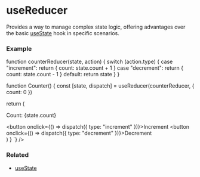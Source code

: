 
# useReducer

Provides a way to manage complex state logic, offering advantages 
over the basic <a href="/docs/hooks/useState">useState</a> hook in 
specific scenarios.


### Example
<div className="not-prose">
  <CodeBlock 
    lang="jsx" 
    code={`\

function counterReducer(state, action) {
  switch (action.type) {
    case "increment":
      return { count: state.count + 1 }
    case "decrement":
      return { count: state.count - 1 }
    default:
      return state
  }
}

function Counter() {
  const [state, dispatch] = useReducer(counterReducer, { count: 0 })

  return (
    <div>
      <p>Count: {state.count}</p>
      <button onclick={() => dispatch({ type: "increment" })}>Increment</button>
      <button onclick={() => dispatch({ type: "decrement" })}>Decrement</button>
    </div>
  )
}
`} />
</div>

### Related
<ul>
  <li><a href="/docs/hooks/useState">useState</a></li>
</ul>